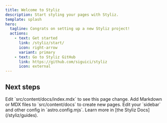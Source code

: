 ```yaml
---
title: Welcome to Styliz
description: Start styling your pages with Styliz.
template: splash
hero:
  tagline: Congrats on setting up a new Styliz project!
  actions:
    - text: Get started
      link: /styliz/start/
      icon: right-arrow
      variant: primary
    - text: Go to Styliz GitHub
      link: https://github.com/siguici/styliz
      icon: external
---
```



## Next steps

<CardGrid stagger>
	<Card title="Update content" icon="pencil">
		Edit `src/content/docs/index.mdx` to see this page change.
	</Card>
	<Card title="Add new content" icon="add-document">
		Add Markdown or MDX files to `src/content/docs` to create new pages.
	</Card>
	<Card title="Configure your site" icon="setting">
		Edit your `sidebar` and other config in `astro.config.mjs`.
	</Card>
	<Card title="Read the docs" icon="open-book">
		Learn more in [the Styliz Docs](/styliz/guides).
	</Card>
</CardGrid>

